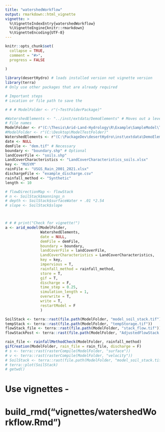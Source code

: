 ```yaml
---
title: "watershedWorkflow"
output: rmarkdown::html_vignette
vignette: >
  %\VignetteIndexEntry{watershedWorkflow}
  %\VignetteEngine{knitr::rmarkdown}
  %\VignetteEncoding{UTF-8}
---
```


```r

knitr::opts_chunk$set(
  collapse = TRUE,
  comment = "#>",
  progress = FALSE
  
)
```

<!-- $$(K_{macro} -  K_{FieldCond}) {\frac{W_{surf}-Field_{cap}}{d_{soil}}} ({\frac{Sat_{mc} - Field_{cap}}{d_{soil} + K_{FieldCond}}})^{-1}$$ -->
<!-- $${\frac{W_{surf}-Field_{cap}}{d_{soil}}}$$ -->
<!-- $$ {\frac{Sat_{mc} - Field_{cap}}{d_{soil} + K_{FieldCond}}$$ -->
```r
library(desertHydro) # loads installed version not vignette version
library(terra)
# Only use other packages that are already required

```

```r
# Important steps
# Location or file path to save the 

# # # ModelFolder <- r"(~TestFolderPackage)"

#WatershedElements <- "../inst/extdata/DemoElements" # Moves out a level to get to data folder
# File names
ModelFolder <- r"(C:\Thesis\Arid-Land-Hydrology\R\Example\SampleModel\Test1)" 
#ModelFolder <- r"(C:\Desktop\ModelTestFolder)" 
WatershedElements <- r"(C:\PackageDev\desertHydro\inst\extdata\DemoElements)"
date <- NULL
demFile <- "dem.tif" # Necessary
boundary <- "boundary.shp" # Optional
landCoverFile <- "soils.shp"
LandCoverCharacteristics <- "LandCoverCharacteristics_soils.xlsx"
key <- "MUSYM"
rainFile <- "USGS_Rain_2001_2021.xlsx"
dischargeFile <- "example_discharge.csv"
rainfall_method <- "Synthetic"
length <- 10

# flowDirectionMap <- flowStack
# n <- SoilStack$mannings_n
# depth <- SoilStack$surfaceWater + .01 *2.54
# slope <- SoilStack$slope



# # # print("Check for vignette!")
a <- arid_model(ModelFolder,
                WatershedElements,
                date = NULL,
                demFile = demFile,
                boundary = boundary,
                landCoverFile = landCoverFile,
                LandCoverCharacteristics = LandCoverCharacteristics,
                key = key,
                impervious = T,
                rainfall_method = rainfall_method,
                store = T,
                gif = T,
                discharge = F,
                time_step = 0.25,
                simulation_length = 1,
                overwrite = T,
                write = T,
                restartModel = F
                )

SoilStack <- terra::rast(file.path(ModelFolder, "model_soil_stack.tif"))
tempStack <- terra::rast(file.path(ModelFolder, "tempStorage.tif"))
flowStack_file <- terra::rast(file.path(ModelFolder, "stack_flow.tif"))
flowStackPost <- terra::rast(file.path(ModelFolder, "AdjustedFlowStack.tif"))

rain_file <- rainfallMethodCheck(ModelFolder, rainfall_method)
gifCreation(ModelFolder, rain_file = rain_file, discharge = F)
# s <- terra::rast(rasterCompile(ModelFolder, "surface"))
# v <- terra::rast(rasterCompile(ModelFolder, "velocity"))
# SoilStack <- terra::rast(file.path(ModelFolder, "model_soil_stack.tif"))
# terra::plot(SoilStack)
# getwd()
```

# Use vignettes -
# build_rmd("vignettes/watershedWorkflow.Rmd")
